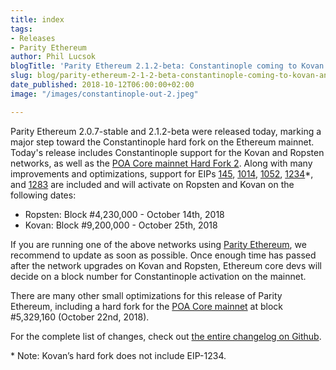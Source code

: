 ```yaml
---
title: index
tags:
- Releases
- Parity Ethereum
author: Phil Lucsok
blogTitle: 'Parity Ethereum 2.1.2-beta: Constantinople coming to Kovan and Ropsten'
slug: blog/parity-ethereum-2-1-2-beta-constantinople-coming-to-kovan-and-ropsten/
date_published: 2018-10-12T06:00:00+02:00
image: "/images/constantinople-out-2.jpeg"

---
```

Parity Ethereum 2.0.7-stable and 2.1.2-beta were released today, marking a major step toward the Constantinople hard fork on the Ethereum mainnet. Today's release includes Constantinople support for the Kovan and Ropsten networks, as well as the [POA Core mainnet Hard Fork 2](https://github.com/poanetwork/wiki/wiki/HFs-Core-2018-10-22). Along with many improvements and optimizations, support for EIPs [145](https://github.com/ethereum/EIPs/blob/master/EIPS/eip-145.md), [1014](https://github.com/ethereum/EIPs/blob/master/EIPS/eip-1014.md), [1052](https://github.com/ethereum/EIPs/blob/master/EIPS/eip-1052.md), [1234](https://github.com/ethereum/EIPs/blob/master/EIPS/eip-1234.md)*, and [1283](https://github.com/ethereum/EIPs/blob/master/EIPS/eip-1283.md) are included and will activate on Ropsten and Kovan on the following dates:

* Ropsten: Block #4,230,000 - October 14th, 2018
* Kovan: Block #9,200,000 - October 25th, 2018

If you are running one of the above networks using [Parity Ethereum](https://www.parity.io/ethereum/), we recommend to update as soon as possible. Once enough time has passed after the network upgrades on Kovan and Ropsten, Ethereum core devs will decide on a block number for Constantinople activation on the mainnet.

There are many other small optimizations for this release of Parity Ethereum, including a hard fork for the [POA Core mainnet](https://blockscout.com/poa/core) at block #5,329,160 (October 22nd, 2018).

For the complete list of changes, check out [the entire changelog on Github](https://github.com/paritytech/parity-ethereum/releases/tag/v2.1.2).

\* Note: Kovan’s hard fork does not include EIP-1234.